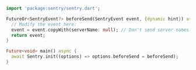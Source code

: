 ```dart
import 'package:sentry/sentry.dart';

FutureOr<SentryEvent?> beforeSend(SentryEvent event, {dynamic hint}) async {
  // Modify the event here:
  event = event.copyWith(serverName: null); // Don't send server names.
  return event;
}

Future<void> main() async {
  await Sentry.init((options) => options.beforeSend = beforeSend);
}
```
